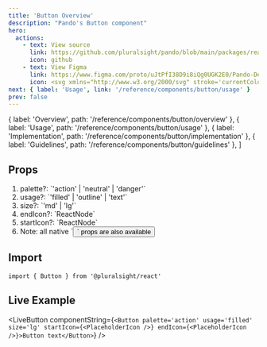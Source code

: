 ```yaml
---
title: 'Button Overview'
description: "Pando's Button component"
hero:
  actions:
    - text: View source
      link: https://github.com/pluralsight/pando/blob/main/packages/react/src/components/Button.tsx
      icon: github
    - text: View Figma
      link: https://www.figma.com/proto/uJtPfI38D9i8iQg0UGK2E0/Pando-Design-Guidelines?node-id=6-5342&starting-point-node-id=6%3A11626
      icon: <svg xmlns="http://www.w3.org/2000/svg" stroke='currentColor' fill='currentColor' xmlns:xlink="http://www.w3.org/1999/xlink" width='24' height='24' viewBox="0 0 24 24" role="img"><path fill-rule="evenodd" clip-rule="evenodd" d="M4.25 5.5C4.25 3.15279 6.15279 1.25 8.5 1.25H15.5C17.8472 1.25 19.75 3.15279 19.75 5.5C19.75 6.95165 19.0222 8.23331 17.9116 9C19.0222 9.7667 19.75 11.0484 19.75 12.5C19.75 14.8472 17.8472 16.75 15.5 16.75C14.4512 16.75 13.4912 16.3701 12.75 15.7405V19.5C12.75 21.8472 10.8472 23.75 8.5 23.75C6.15279 23.75 4.25 21.8472 4.25 19.5C4.25 18.0484 4.97779 16.7667 6.0884 16C4.97779 15.2333 4.25 13.9516 4.25 12.5C4.25 11.0484 4.97779 9.7667 6.0884 9C4.97779 8.2333 4.25 6.95164 4.25 5.5ZM8.5 15.25H11.25V9.75H8.5C6.98122 9.75 5.75 10.9812 5.75 12.5C5.75 14.0188 6.98122 15.25 8.5 15.25ZM11.25 16.75H8.5C6.98122 16.75 5.75 17.9812 5.75 19.5C5.75 21.0188 6.98122 22.25 8.5 22.25C10.0188 22.25 11.25 21.0188 11.25 19.5V16.75ZM18.25 5.5C18.25 7.01878 17.0188 8.25 15.5 8.25H12.75V2.75H15.5C17.0188 2.75 18.25 3.98122 18.25 5.5ZM15.5 9.75C13.9812 9.75 12.75 10.9812 12.75 12.5C12.75 14.0188 13.9812 15.25 15.5 15.25C17.0188 15.25 18.25 14.0188 18.25 12.5C18.25 10.9812 17.0188 9.75 15.5 9.75ZM8.5 8.25H11.25V2.75H8.5C6.98122 2.75 5.75 3.98122 5.75 5.5C5.75 7.01878 6.98122 8.25 8.5 8.25Z" /></svg>
next: { label: 'Usage', link: '/reference/components/button/usage' }
prev: false
---
```



  { label: 'Overview', path: '/reference/components/button/overview' },
  { label: 'Usage', path: '/reference/components/button/usage' },
  { label: 'Implementation', path: '/reference/components/button/implementation' },
  { label: 'Guidelines', path: '/reference/components/button/guidelines' },
]

<ComponentNav links={buttonLinks} active="Overview" />

## Props

<ol class={css({ listStyleType: 'disc' })}>
  <li>palette?: `'action' | 'neutral' | 'danger'`</li>
  <li>usage?: `'filled' | 'outline' | 'text'`</li>
  <li>size?: `'md' | 'lg'`</li>
  <li>endIcon?: `ReactNode`</li>
  <li>startIcon?: `ReactNode`</li>
  <li>
    Note: all native `<button />` props are also available
  </li>
</ol>

## Import

`import { Button } from '@pluralsight/react'`

## Live Example

<LiveButton componentString={`<Button palette='action' usage='filled' size='lg' startIcon={<PlaceholderIcon />} endIcon={<PlaceholderIcon />}>Button text</Button>`} />
